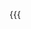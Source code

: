 <includeonly>{{{</includeonly><noinclude>
{{doc}}
[[Category:Formatting templates|{{PAGENAME}}]]</noinclude>